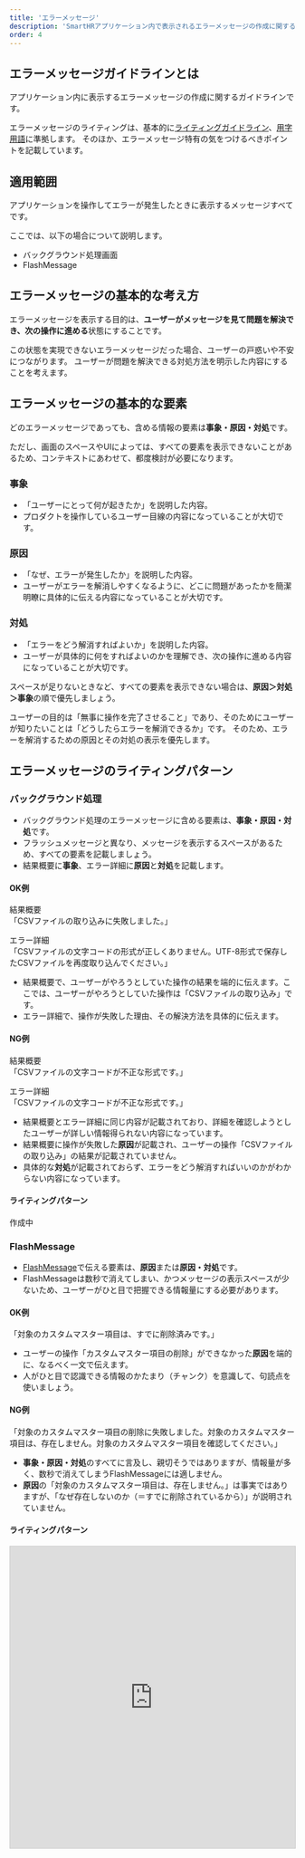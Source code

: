 ```yaml
---
title: 'エラーメッセージ'
description: 'SmartHRアプリケーション内で表示されるエラーメッセージの作成に関するガイドラインです。'
order: 4
---
```


## エラーメッセージガイドラインとは
アプリケーション内に表示するエラーメッセージの作成に関するガイドラインです。

エラーメッセージのライティングは、基本的に[ライティングガイドライン](../writing-style/)、[用字用語](../idiomatic-usage/data/)に準拠します。
そのほか、エラーメッセージ特有の気をつけるべきポイントを記載しています。

## 適用範囲
アプリケーションを操作してエラーが発生したときに表示するメッセージすべてです。

ここでは、以下の場合について説明します。
* バックグラウンド処理画面
* FlashMessage

## エラーメッセージの基本的な考え方
エラーメッセージを表示する目的は、**ユーザーがメッセージを見て問題を解決でき、次の操作に進める**状態にすることです。

この状態を実現できないエラーメッセージだった場合、ユーザーの戸惑いや不安につながります。
ユーザーが問題を解決できる対処方法を明示した内容にすることを考えます。

## エラーメッセージの基本的な要素
どのエラーメッセージであっても、含める情報の要素は**事象・原因・対処**です。

ただし、画面のスペースやUIによっては、すべての要素を表示できないことがあるため、コンテキストにあわせて、都度検討が必要になります。

### 事象
* 「ユーザーにとって何が起きたか」を説明した内容。
* プロダクトを操作しているユーザー目線の内容になっていることが大切です。

### 原因
* 「なぜ、エラーが発生したか」を説明した内容。
* ユーザーがエラーを解消しやすくなるように、どこに問題があったかを簡潔明瞭に具体的に伝える内容になっていることが大切です。

### 対処
* 「エラーをどう解消すればよいか」を説明した内容。
* ユーザーが具体的に何をすればよいのかを理解でき、次の操作に進める内容になっていることが大切です。

スペースが足りないときなど、すべての要素を表示できない場合は、**原因＞対処＞事象**の順で優先しましょう。

ユーザーの目的は「無事に操作を完了させること」であり、そのためにユーザーが知りたいことは「どうしたらエラーを解消できるか」です。
そのため、エラーを解消するための原因とその対処の表示を優先します。

## エラーメッセージのライティングパターン

### バックグラウンド処理
* バックグラウンド処理のエラーメッセージに含める要素は、**事象・原因・対処**です。
* フラッシュメッセージと異なり、メッセージを表示するスペースがあるため、すべての要素を記載しましょう。
* 結果概要に**事象**、エラー詳細に**原因**と**対処**を記載します。

#### OK例
結果概要  
「CSVファイルの取り込みに失敗しました。」

エラー詳細  
「CSVファイルの文字コードの形式が正しくありません。UTF-8形式で保存したCSVファイルを再度取り込んでください。」

* 結果概要で、ユーザーがやろうとしていた操作の結果を端的に伝えます。ここでは、ユーザーがやろうとしていた操作は「CSVファイルの取り込み」です。
* エラー詳細で、操作が失敗した理由、その解決方法を具体的に伝えます。

#### NG例
結果概要  
「CSVファイルの文字コードが不正な形式です。」

エラー詳細  
「CSVファイルの文字コードが不正な形式です。」

* 結果概要とエラー詳細に同じ内容が記載されており、詳細を確認しようとしたユーザーが詳しい情報得られない内容になっています。
* 結果概要に操作が失敗した**原因**が記載され、ユーザーの操作「CSVファイルの取り込み」の結果が記載されていません。
* 具体的な**対処**が記載されておらず、エラーをどう解消すればいいのかがわからない内容になっています。


#### ライティングパターン
作成中

### FlashMessage
* [FlashMessage](https://smarthr.design/products/components/flash-message/)で伝える要素は、**原因**または**原因・対処**です。
* FlashMessageは数秒で消えてしまい、かつメッセージの表示スペースが少ないため、ユーザーがひと目で把握できる情報量にする必要があります。

#### OK例
「対象のカスタムマスター項目は、すでに削除済みです。」

* ユーザーの操作「カスタムマスター項目の削除」ができなかった**原因**を端的に、なるべく一文で伝えます。
* 人がひと目で認識できる情報のかたまり（チャンク）を意識して、句読点を使いましょう。

#### NG例
「対象のカスタムマスター項目の削除に失敗しました。対象のカスタムマスター項目は、存在しません。対象のカスタムマスター項目を確認してください。」

* **事象・原因・対処**のすべてに言及し、親切そうではありますが、情報量が多く、数秒で消えてしまうFlashMessageには適しません。
* **原因**の「対象のカスタムマスター項目は、存在しません。」は事実ではありますが、「なぜ存在しないのか（＝すでに削除されているから）」が説明されていません。


#### ライティングパターン
<iframe class="airtable-embed" src="https://airtable.com/embed/shrJesWWfaW3G0B02?backgroundColor=teal&viewControls=on" frameborder="0" onmousewheel="" width="100%" height="533" style="background: transparent; border: 1px solid #ccc;"></iframe>

